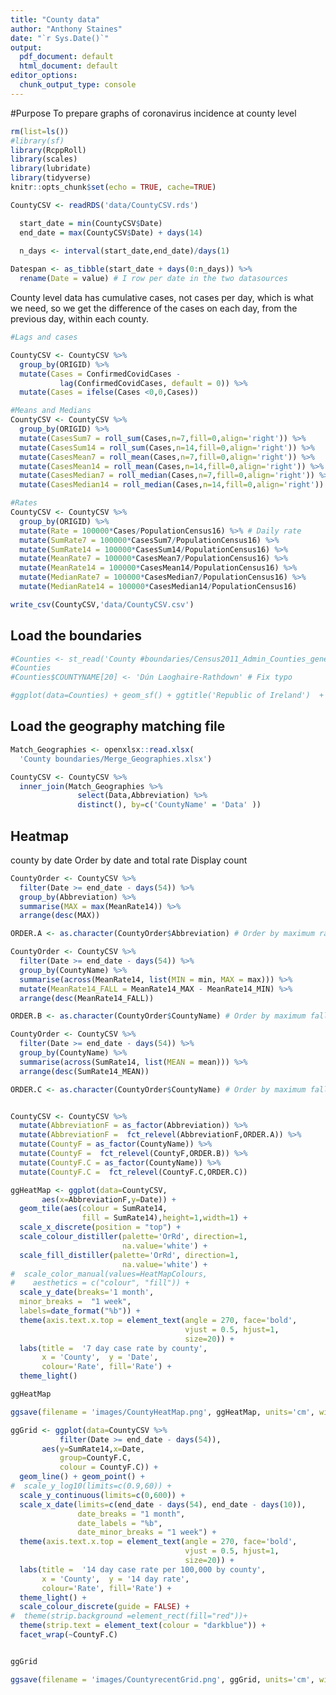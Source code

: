 ```yaml
---
title: "County data"
author: "Anthony Staines"
date: "`r Sys.Date()`"
output:
  pdf_document: default
  html_document: default
editor_options:
  chunk_output_type: console
---
```


#Purpose
To prepare graphs of coronavirus incidence at county level

```r
rm(list=ls())
#library(sf)
library(RcppRoll)
library(scales)
library(lubridate)
library(tidyverse)
knitr::opts_chunk$set(echo = TRUE, cache=TRUE)
```


```r
CountyCSV <- readRDS('data/CountyCSV.rds')

  start_date = min(CountyCSV$Date)
  end_date = max(CountyCSV$Date) + days(14)
  
  n_days <- interval(start_date,end_date)/days(1)

Datespan <- as_tibble(start_date + days(0:n_days)) %>%
  rename(Date = value) # I row per date in the two datasources
```

County level data has cumulative cases, not cases per day, which is what we need, so we get the difference of the cases on each day, from the previous day, within each county.

```r
#Lags and cases

CountyCSV <- CountyCSV %>%
  group_by(ORIGID) %>%
  mutate(Cases = ConfirmedCovidCases -
           lag(ConfirmedCovidCases, default = 0)) %>%
  mutate(Cases = ifelse(Cases <0,0,Cases))

#Means and Medians
CountyCSV <- CountyCSV %>%
  group_by(ORIGID) %>%
  mutate(CasesSum7 = roll_sum(Cases,n=7,fill=0,align='right')) %>%
  mutate(CasesSum14 = roll_sum(Cases,n=14,fill=0,align='right')) %>%
  mutate(CasesMean7 = roll_mean(Cases,n=7,fill=0,align='right')) %>%
  mutate(CasesMean14 = roll_mean(Cases,n=14,fill=0,align='right')) %>%
  mutate(CasesMedian7 = roll_median(Cases,n=7,fill=0,align='right')) %>%
  mutate(CasesMedian14 = roll_median(Cases,n=14,fill=0,align='right'))

#Rates
CountyCSV <- CountyCSV %>%
  group_by(ORIGID) %>%
  mutate(Rate = 100000*Cases/PopulationCensus16) %>% # Daily rate
  mutate(SumRate7 = 100000*CasesSum7/PopulationCensus16) %>%
  mutate(SumRate14 = 100000*CasesSum14/PopulationCensus16) %>%
  mutate(MeanRate7 = 100000*CasesMean7/PopulationCensus16) %>%
  mutate(MeanRate14 = 100000*CasesMean14/PopulationCensus16) %>%
  mutate(MedianRate7 = 100000*CasesMedian7/PopulationCensus16) %>%
  mutate(MedianRate14 = 100000*CasesMedian14/PopulationCensus16)

write_csv(CountyCSV,'data/CountyCSV.csv')

```

## Load the boundaries

```r
#Counties <- st_read('County #boundaries/Census2011_Admin_Counties_generalised20m.shp')
#Counties
#Counties$COUNTYNAME[20] <- 'Dún Laoghaire-Rathdown' # Fix typo

#ggplot(data=Counties) + geom_sf() + ggtitle('Republic of Ireland')  + #geom_sf_text(aes(label = COUNTYNAME))
```

## Load the geography matching file

```r
Match_Geographies <- openxlsx::read.xlsx(
  'County boundaries/Merge_Geographies.xlsx')

CountyCSV <- CountyCSV %>%
  inner_join(Match_Geographies %>%
               select(Data,Abbreviation) %>%
               distinct(), by=c('CountyName' = 'Data' ))
```


## Heatmap
county by date
Order by date and total rate
Display count

```r
CountyOrder <- CountyCSV %>%
  filter(Date >= end_date - days(54)) %>%
  group_by(Abbreviation) %>%
  summarise(MAX = max(MeanRate14)) %>%
  arrange(desc(MAX))

ORDER.A <- as.character(CountyOrder$Abbreviation) # Order by maximum rate

CountyOrder <- CountyCSV %>%
  filter(Date >= end_date - days(54)) %>%
  group_by(CountyName) %>%
  summarise(across(MeanRate14, list(MIN = min, MAX = max))) %>%
  mutate(MeanRate14_FALL = MeanRate14_MAX - MeanRate14_MIN) %>%
  arrange(desc(MeanRate14_FALL))

ORDER.B <- as.character(CountyOrder$CountyName) # Order by maximum fall in rate

CountyOrder <- CountyCSV %>%
  filter(Date >= end_date - days(54)) %>%
  group_by(CountyName) %>%
  summarise(across(SumRate14, list(MEAN = mean))) %>%
  arrange(desc(SumRate14_MEAN))

ORDER.C <- as.character(CountyOrder$CountyName) # Order by maximum fall in rate


CountyCSV <- CountyCSV %>%
  mutate(AbbreviationF = as_factor(Abbreviation)) %>%
  mutate(AbbreviationF =  fct_relevel(AbbreviationF,ORDER.A)) %>%
  mutate(CountyF = as_factor(CountyName)) %>%
  mutate(CountyF =  fct_relevel(CountyF,ORDER.B)) %>%
  mutate(CountyF.C = as_factor(CountyName)) %>%
  mutate(CountyF.C =  fct_relevel(CountyF.C,ORDER.C))

```


```r

ggHeatMap <- ggplot(data=CountyCSV,
       aes(x=AbbreviationF,y=Date)) +
  geom_tile(aes(colour = SumRate14,
                fill = SumRate14),height=1,width=1) +
  scale_x_discrete(position = "top") +
  scale_colour_distiller(palette='OrRd', direction=1,
                         na.value='white') +
  scale_fill_distiller(palette='OrRd', direction=1,
                         na.value='white') +
#  scale_color_manual(values=HeatMapColours,
#    aesthetics = c("colour", "fill")) +
  scale_y_date(breaks='1 month',
  minor_breaks =  "1 week",
  labels=date_format("%b")) +
  theme(axis.text.x.top = element_text(angle = 270, face='bold',
                                       vjust = 0.5, hjust=1,
                                       size=20)) +
  labs(title =  '7 day case rate by county',
       x = 'County',  y = 'Date',
       colour='Rate', fill='Rate') +
  theme_light()

ggHeatMap

ggsave(filename = 'images/CountyHeatMap.png', ggHeatMap, units='cm', width=10, height=14)

```


```r

ggGrid <- ggplot(data=CountyCSV %>%
           filter(Date >= end_date - days(54)),
       aes(y=SumRate14,x=Date,
           group=CountyF.C,
           colour = CountyF.C)) +
  geom_line() + geom_point() +
#  scale_y_log10(limits=c(0.9,60)) +
  scale_y_continuous(limits=c(0,600)) +
  scale_x_date(limits=c(end_date - days(54), end_date - days(10)),
               date_breaks = "1 month",
               date_labels = "%b",
               date_minor_breaks = "1 week") +
  theme(axis.text.x.top = element_text(angle = 270, face='bold',
                                       vjust = 0.5, hjust=1,
                                       size=20)) +
  labs(title =  '14 day case rate per 100,000 by county',
       x = 'County',  y = '14 day rate',
       colour='Rate', fill='Rate') +
  theme_light() +
  scale_colour_discrete(guide = FALSE) +
#  theme(strip.background =element_rect(fill="red"))+
  theme(strip.text = element_text(colour = "darkblue")) +
  facet_wrap(~CountyF.C)


ggGrid

ggsave(filename = 'images/CountyrecentGrid.png', ggGrid, units='cm', width=12, height=12)

```

